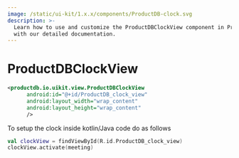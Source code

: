 ```yaml
---
image: /static/ui-kit/1.x.x/components/ProductDB-clock.svg
description: >-
  Learn how to use and customize the ProductDBClockView component in ProductDB's Android
  with our detailed documentation.
---
```


# ProductDBClockView

```xml
<productdb.io.uikit.view.ProductDBClockView
      android:id="@+id/ProductDB_clock_view"
      android:layout_width="wrap_content"
      android:layout_height="wrap_content"
      />
```

To setup the clock inside kotlin/Java code do as follows

```kotlin
val clockView = findViewById(R.id.ProductDB_clock_view)
clockView.activate(meeting)
```

<head>
  <title>Android ProductDBClockView</title>
</head>
